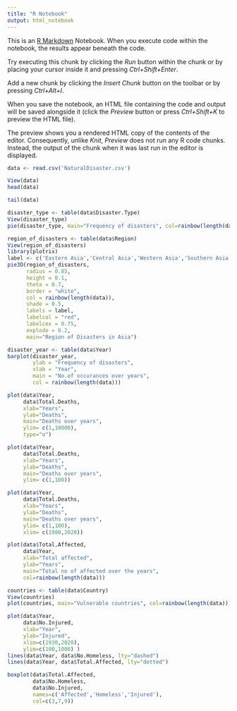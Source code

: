 ---
title: "R Notebook"
output: html_notebook
---

This is an [R Markdown](http://rmarkdown.rstudio.com) Notebook. When you execute code within the notebook, the results appear beneath the code. 

Try executing this chunk by clicking the *Run* button within the chunk or by placing your cursor inside it and pressing *Ctrl+Shift+Enter*. 


Add a new chunk by clicking the *Insert Chunk* button on the toolbar or by pressing *Ctrl+Alt+I*.

When you save the notebook, an HTML file containing the code and output will be saved alongside it (click the *Preview* button or press *Ctrl+Shift+K* to preview the HTML file).

The preview shows you a rendered HTML copy of the contents of the editor. Consequently, unlike *Knit*, *Preview* does not run any R code chunks. Instead, the output of the chunk when it was last run in the editor is displayed.
```{r}
data <- read.csv('NaturalDisaster.csv')
```

```{r}
View(data)
head(data)
```

```{r}
tail(data)
```

```{r}
disaster_type <- table(data$Disaster.Type)
View(disaster_type)
pie(disaster_type, main="Frequency of disasters", col=rainbow(length(data)))
```

```{r}
region_of_disasters <- table(data$Region)
View(region_of_disasters)
library(plotrix)
label <- c('Eastern Asia','Central Asia','Western Asia','Southern Asia','South-Eastern Asia')
pie3D(region_of_disasters,
      radius = 0.85,
      height = 0.1,
      theta = 0.7,
      border = "white",
      col = rainbow(length(data)),
      shade = 0.5,
      labels = label,
      labelcol = "red",
      labelcex = 0.75,
      explode = 0.2,
      main="Region of Disasters in Asia")
```
```{r}
disaster_year <- table(data$Year)
barplot(disaster_year,
        ylab = "Frequency of disasters",
        xlab = "Year",
        main = "No.of occurances over years",
        col = rainbow(length(data)))
```
```{r}
plot(data$Year, 
     data$Total.Deaths, 
     xlab="Years", 
     ylab="Deaths", 
     main="Deaths over years", 
     ylim= c(1,10000), 
     type="o")
```
```{r}
plot(data$Year, 
     data$Total.Deaths, 
     xlab="Years", 
     ylab="Deaths", 
     main="Deaths over years", 
     ylim= c(1,100))
```
```{r}
plot(data$Year, 
     data$Total.Deaths, 
     xlab="Years", 
     ylab="Deaths", 
     main="Deaths over years", 
     ylim= c(1,100), 
     xlim= c(1980,2020))
```
```{r}
plot(data$Total.Affected,
     data$Year, 
     xlab="Total affected", 
     ylab="Years", 
     main="Total no of affected over the years", 
     col=rainbow(length(data)))
```
```{r}
countries <- table(data$Country)
View(countries)
plot(countries, main="Vulnerable countries", col=rainbow(length(data)))
```
```{r}
plot(data$Year, 
     data$No.Injured, 
     xlab="Year", 
     ylab="Injured", 
     xlim=c(1930,2020), 
     ylim=c(100,1000) )
lines(data$Year, data$No.Homeless, lty="dashed")
lines(data$Year, data$Total.Affected, lty="dotted")
```
```{r}
boxplot(data$Total.Affected, 
        data$No.Homeless, 
        data$No.Injured, 
        names=c('Affected','Homeless','Injured'), 
        col=c(3,7,9))
```






